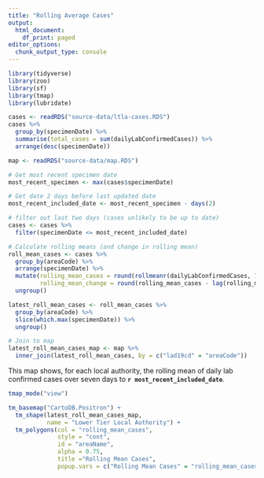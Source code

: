 ```yaml
---
title: "Rolling Average Cases"
output:
  html_document:
    df_print: paged
editor_options:
  chunk_output_type: console
---
```



```r

library(tidyverse)
library(zoo)
library(sf)
library(tmap)
library(lubridate)
```

```r

cases <- readRDS("source-data/ltla-cases.RDS")
cases %>% 
  group_by(specimenDate) %>% 
  summarise(total_cases = sum(dailyLabConfirmedCases)) %>% 
  arrange(desc(specimenDate))

map <- readRDS("source-data/map.RDS")


```


```r

# Get most recent specimen date
most_recent_specimen <- max(cases$specimenDate)

# Get date 2 days before last updated date
most_recent_included_date <- most_recent_specimen - days(2)

# filter out last two days (cases unlikely to be up to date)
cases <- cases %>%
  filter(specimenDate <= most_recent_included_date)

# Calculate rolling means (and change in rolling mean)
roll_mean_cases <- cases %>% 
  group_by(areaCode) %>% 
  arrange(specimenDate) %>% 
  mutate(rolling_mean_cases = round(rollmeanr(dailyLabConfirmedCases, 7, fill = NA), 3), 
         rolling_mean_change = round(rolling_mean_cases - lag(rolling_mean_cases, 7), 3)) %>% 
  ungroup()

latest_roll_mean_cases <- roll_mean_cases %>% 
  group_by(areaCode) %>% 
  slice(which.max(specimenDate)) %>% 
  ungroup()

# Join to map
latest_roll_mean_cases_map <- map %>% 
  inner_join(latest_roll_mean_cases, by = c("lad19cd" = "areaCode"))

```

This map shows, for each local authority, the rolling mean of daily lab confirmed cases over seven days to **`r most_recent_included_date`**.

```r

tmap_mode("view")

tm_basemap("CartoDB.Positron") +
  tm_shape(latest_roll_mean_cases_map, 
           name = "Lower Tier Local Authority") +
  tm_polygons(col = "rolling_mean_cases", 
              style = "cont", 
              id = "areaName", 
              alpha = 0.75, 
              title ="Rolling Mean Cases", 
              popup.vars = c("Rolling Mean Cases" = "rolling_mean_cases"))


```

